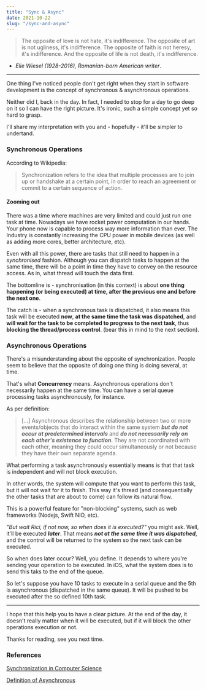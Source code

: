 ```yaml
---
title: "Sync & Async"
date: 2021-10-22
slug: "/sync-and-async"
---
```


> The opposite of love is not hate, it's indifference. The opposite of art is not ugliness, it's indifference. The opposite of faith is not heresy, it's indifference. And the opposite of life is not death, it's indifference.
- _Elie Wiesel (1928-2016), Romanian-born American writer_.

***

One thing I've noticed people don't get right when they start in software development is the concept of synchronous & asynchronous operations.

Neither did I, back in the day. In fact, I needed to stop for a day to go deep on it so I can have the right picture. It's ironic, such a simple concept yet so hard to grasp.

I'll share my interpretation with you and - hopefully - it'll be simpler to undertand.

### Synchronous Operations

According to Wikipedia:

> Synchronization refers to the idea that multiple processes are to join up or handshake at a certain point, in order to reach an agreement or commit to a certain sequence of action.

#### Zooming out

There was a time where machines are very limited and could just run one task at time. Nowadays we have rocket power computation in our hands. Your phone now is capable to process way more information than ever. The Industry is constantly increasing the CPU power in mobile devices (as well as adding more cores, better architecture, etc).

Even with all this power, there are tasks that still need to happen in a _synchronised_ fashion. Although you can dispatch tasks to happen at the same time, there will be a point in time they have to convey on the resource access. As in, what thread will touch the data first.

The bottomline is - synchronisation (in this context) is about **one thing happening (or being executed) at time, after the previous one and before the next one**.

The catch is - when a synchronous task is dispatched, it also means this task will be executed **now**, **at the same time the task was dispatched**, and **will wait for the task to be completed to progress to the next task**, thus **blocking the thread/process control**. (bear this in mind to the next section).

### Asynchronous Operations

There's a misunderstanding about the opposite of synchronization. People seem to believe that the opposite of doing one thing is doing several, at time.

That's what **Concurrency** means. Asynchronous operations don't necessarily happen at the same time. You can have a serial queue processing tasks asynchronously, for instance.

As per definition:

> \[...\] Asynchronous describes the relationship between two or more events/objects that do interact within the same system _**but do not occur at predetermined intervals**_ and _**do not necessarily rely on each other's existence to function**_. They are not coordinated with each other, meaning they could occur simultaneously or not because they have their own separate agenda.

What performing a task asynchronously essentially means is that that task is independent and will not block execution. 

In other words, the system will compute that you want to perform this task, but it will not wait for it to finish. This way it's thread (and consequentially the other tasks that are about to come) can follow its natural flow.

This is a powerful feature for "non-blocking" systems, such as web frameworks (Nodejs, Swift NIO, etc).

_"But wait Rici, if not now, so when does it is executed?"_ you might ask. Well, it'll be executed _**later**_. That means _**not at the same time it was dispatched**_, and the control will be returned to the system so the next task can be executed. 

So when does later occur? Well, you define. It depends to where you're sending your operation to be executed. In iOS, what the system does is to send this taks to the end of the queue. 

So let's suppose you have 10 tasks to execute in a serial queue and the 5th is asynchronous (dispatched in the same queue). It will be pushed to be executed after the so defined 10th task.

***

I hope that this help you to have a clear picture. At the end of the day, it doesn't really matter when it will be executed, but if it will block the other operations execution or not. 

Thanks for reading, see you next time.

### References
[Synchronization in Computer Science](https://en.wikipedia.org/wiki/Synchronization_(computer_science))

[Definition of Asynchronous](https://www.techtarget.com/searchnetworking/definition/asynchronous)